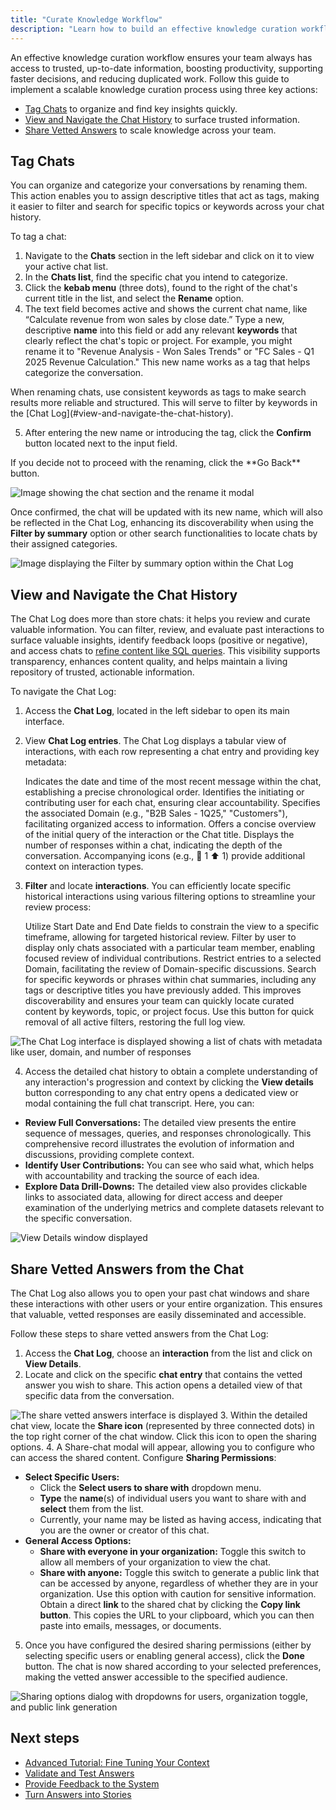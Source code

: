 ```yaml
---
title: "Curate Knowledge Workflow"
description: "Learn how to build an effective knowledge curation workflow by promoting vetted answers, organizing content with tags for quick search, and efficiently viewing and navigating chat history to keep your team’s information accurate and accessible."
---
```


An effective knowledge curation workflow ensures your team always has access to trusted, up-to-date information, boosting productivity, supporting faster decisions, and reducing duplicated work. Follow this guide to implement a scalable knowledge curation process using three key actions:

- [Tag Chats](#tag-chats) to organize and find key insights quickly.
- [View and Navigate the Chat History](#view-and-navigate-the-chat-history) to surface trusted information.
- [Share Vetted Answers](#share-vetted-answers-from-the-chat) to scale knowledge across your team.

## Tag Chats

You can organize and categorize your conversations by renaming them. This action enables you to assign descriptive titles that act as tags, making it easier to filter and search for specific topics or keywords across your chat history.

To tag a chat:

1. Navigate to the **Chats** section in the left sidebar and click on it to view your active chat list.
2. In the **Chats list**, find the specific chat you intend to categorize.
3. Click the **kebab menu** (three dots), found to the right of the chat's current title in the list, and select the **Rename** option.
4. The text field becomes active and shows the current chat name, like “Calculate revenue from won sales by close date.” Type a new, descriptive **name** into this field or add any relevant **keywords** that clearly reflect the chat's topic or project. For example, you might rename it to "Revenue Analysis - Won Sales Trends" or "FC Sales - Q1 2025 Revenue Calculation." This new name works as a tag that helps categorize the conversation.

<Tip>
  When renaming chats, use consistent keywords as tags to make search results more reliable and structured. This will serve to filter by keywords in the [Chat Log](#view-and-navigate-the-chat-history).
</Tip>

5. After entering the new name or introducing the tag, click the **Confirm** button located next to the input field.

<Note>
  If you decide not to proceed with the renaming, click the **Go Back** button.
</Note>

![Image showing the chat section and the rename it modal](/images/rename-chatv2.png)

Once confirmed, the chat will be updated with its new name, which will also be reflected in the Chat Log, enhancing its discoverability when using the **Filter by summary** option or other search functionalities to locate chats by their assigned categories.

![Image displaying the Filter by summary option within the Chat Log](/images/filter-by-summary.png)

## View and Navigate the Chat History

The Chat Log does more than store chats: it helps you review and curate valuable information. You can filter, review, and evaluate past interactions to surface valuable insights, identify feedback loops (positive or negative), and access chats to [refine content like SQL queries](/improve-wisdom-ai-responses/validate-and-test-answers). This visibility supports transparency, enhances content quality, and helps maintain a living repository of trusted, actionable information.

To navigate the Chat Log:

1. Access the **Chat Log**, located in the left sidebar to open its main interface.
2. View **Chat Log entries**. The Chat Log displays a tabular view of interactions, with each row representing a chat entry and providing key metadata:

   <Tabs>
     <Tab title="Last Message">
       Indicates the date and time of the most recent message within the chat, establishing a precise chronological order.
     </Tab>
     <Tab title="User">
       Identifies the initiating or contributing user for each chat, ensuring clear accountability.
     </Tab>
     <Tab title="Domain">
       Specifies the associated Domain (e.g., "B2B Sales - 1Q25," "Customers"), facilitating organized access to information.
     </Tab>
     <Tab title="Chat">
       Offers a concise overview of the initial query of the interaction or the Chat title.
     </Tab>
     <Tab title="Responses">
       Displays the number of responses within a chat, indicating the depth of the conversation. Accompanying icons (e.g., 💬 1 ⬆️ 1) provide additional context on interaction types.
     </Tab>
   </Tabs>
3. **Filter** and locate **interactions**. You can efficiently locate specific historical interactions using various filtering options to streamline your review process:

   <Tabs>
     <Tab title="Date Range">
       Utilize Start Date and End Date fields to constrain the view to a specific timeframe, allowing for targeted historical review.
     </Tab>
     <Tab title="User-Specific">
       Filter by user to display only chats associated with a particular team member, enabling focused review of individual contributions.
     </Tab>
     <Tab title="Domain-Specific">
       Restrict entries to a selected Domain, facilitating the review of Domain-specific discussions.
     </Tab>
     <Tab title="Filter by summary">
       Search for specific keywords or phrases within chat summaries, including any tags or descriptive titles you have previously added. This improves discoverability and ensures your team can quickly locate curated content by keywords, topic, or project focus.
     </Tab>
     <Tab title="Clear Filters">
       Use this button for quick removal of all active filters, restoring the full log view.
     </Tab>
   </Tabs>

![The Chat Log interface is displayed showing a list of chats with metadata like user, domain, and number of responses](/images/chat-log-interface.png)

4. Access the detailed chat history to obtain a complete understanding of any interaction's progression and context by clicking the **View details** button corresponding to any chat entry opens a dedicated view or modal containing the full chat transcript. Here, you can:

- **Review Full Conversations:** The detailed view presents the entire sequence of messages, queries, and responses chronologically. This comprehensive record illustrates the evolution of information and discussions, providing complete context.
- **Identify User Contributions:** You can see who said what, which helps with accountability and tracking the source of each idea.
- **Explore Data Drill-Downs:** The detailed view also provides clickable links to associated data, allowing for direct access and deeper examination of the underlying metrics and complete datasets relevant to the specific conversation.

![View Details window displayed](/images/view-details-window.png)

## Share Vetted Answers from the Chat

The Chat Log also allows you to open your past chat windows and share these interactions with other users or your entire organization. This ensures that valuable, vetted responses are easily disseminated and accessible.

Follow these steps to share vetted answers from the Chat Log:

1. Access the **Chat Log**, choose an **interaction** from the list and click on **View Details**.
2. Locate and click on the specific **chat entry** that contains the vetted answer you wish to share. This action opens a detailed view of that specific data from the conversation.

![The share vetted answers interface is displayed](/images/share-vetted-answers-01.png)
3. Within the detailed chat view, locate the **Share icon** (represented by three connected dots) in the top right corner of the chat window. Click this icon to open the sharing options.
4. A Share-chat modal will appear, allowing you to configure who can access the shared content. Configure **Sharing Permissions**:

- **Select Specific Users:**
  - Click the **Select users to share with** dropdown menu.
  - **Type** the **name**(s) of individual users you want to share with and **select** them from the list.
  - Currently, your name may be listed as having access, indicating that you are the owner or creator of this chat.
- **General Access Options:**
  - **Share with everyone in your organization:** Toggle this switch to allow all members of your organization to view the chat.
  - **Share with anyone:** Toggle this switch to generate a public link that can be accessed by anyone, regardless of whether they are in your organization. Use this option with caution for sensitive information.
    Obtain a direct **link** to the shared chat by clicking the **Copy link button**. This copies the URL to your clipboard, which you can then paste into emails, messages, or documents.

5. Once you have configured the desired sharing permissions (either by selecting specific users or enabling general access), click the **Done** button. The chat is now shared according to your selected preferences, making the vetted answer accessible to the specified audience.

![Sharing options dialog with dropdowns for users, organization toggle, and public link generation](/images/share-vetted-answers-02v2.png)

## Next steps

- [Advanced Tutorial: Fine Tuning Your Context](/setting-up-wisdom-ai/advanced-tutorial-fine-tuning-your-context)
- [Validate and Test Answers](/improve-wisdom-ai-responses/validate-and-test-answers)
- [Provide Feedback to the System](/setting-up-wisdom-ai/provide-feedback-to-the-system)
- [Turn Answers into Stories](/using-wisdom-ai-everyday/turn-answers-into-stories)